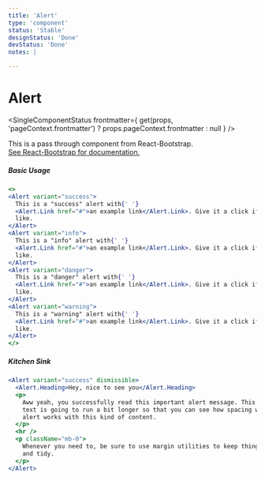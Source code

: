 ```yaml
---
title: 'Alert'
type: 'component'
status: 'Stable'
designStatus: 'Done'
devStatus: 'Done'
notes: |

---
```



# Alert

<SingleComponentStatus
  frontmatter={
    get(props, 'pageContext.frontmatter') ? props.pageContext.frontmatter : null
  }
/>

<p style={{ fontSize: '1.5em' }}>
  This is a pass through component from React-Bootstrap.<br/>
  <a href="https://react-bootstrap.github.io/components/alerts/" target="_blank" rel="noopener noreferrer">
    See React-Bootstrap for documentation.
  </a>
</p>

##### Basic Usage

```jsx live
<>
<Alert variant="success">
  This is a "success" alert with{' '}
  <Alert.Link href="#">an example link</Alert.Link>. Give it a click if you
  like.
</Alert>
<Alert variant="info">
  This is a "info" alert with{' '}
  <Alert.Link href="#">an example link</Alert.Link>. Give it a click if you
  like.
</Alert>
<Alert variant="danger">
  This is a "danger" alert with{' '}
  <Alert.Link href="#">an example link</Alert.Link>. Give it a click if you
  like.
</Alert>
<Alert variant="warning">
  This is a "warning" alert with{' '}
  <Alert.Link href="#">an example link</Alert.Link>. Give it a click if you
  like.
</Alert>
</>
```

##### Kitchen Sink

```jsx live
<Alert variant="success" dismissible>
  <Alert.Heading>Hey, nice to see you</Alert.Heading>
  <p>
    Aww yeah, you successfully read this important alert message. This example
    text is going to run a bit longer so that you can see how spacing within an
    alert works with this kind of content.
  </p>
  <hr />
  <p className="mb-0">
    Whenever you need to, be sure to use margin utilities to keep things nice
    and tidy.
  </p>
</Alert>
```